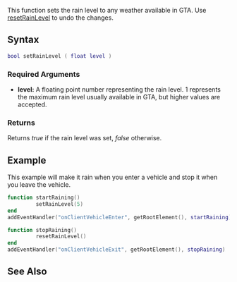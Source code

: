 
{{Server client function}}
This function sets the rain level to any weather available in GTA. Use [[/resetRainLevel.md|resetRainLevel]] to undo the changes.

==Syntax==
<syntaxhighlight lang="lua">
bool setRainLevel ( float level )
</syntaxhighlight>

===Required Arguments=== 
*'''level:''' A floating point number representing the rain level. 1 represents the maximum rain level usually available in GTA, but higher values are accepted.

===Returns===
Returns ''true'' if the rain level was set, ''false'' otherwise.

==Example== 
<section name="Client" class="client" show="true">
This example will make it rain when you enter a vehicle and stop it when you leave the vehicle. 
<syntaxhighlight lang="lua">
function startRaining()
         setRainLevel(5)
end
addEventHandler("onClientVehicleEnter", getRootElement(), startRaining)

function stopRaining()
         resetRainLevel()
end
addEventHandler("onClientVehicleExit", getRootElement(), stopRaining)

</syntaxhighlight>
</section>

==See Also==
{{World functions}}